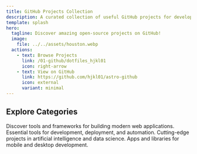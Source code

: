 ```yaml
---
title: GitHub Projects Collection
description: A curated collection of useful GitHub projects for developers.
template: splash
hero:
  tagline: Discover amazing open-source projects on GitHub!
  image:
    file: ../../assets/houston.webp
  actions:
    - text: Browse Projects
      link: /01-github/dotfiles_hjkl01
      icon: right-arrow
    - text: View on GitHub
      link: https://github.com/hjkl01/astro-github
      icon: external
      variant: minimal
---
```



## Explore Categories

<CardGrid stagger>
	<Card title="Web Development" icon="rocket">
		Discover tools and frameworks for building modern web applications.
	</Card>
	<Card title="DevOps & Tools" icon="setting">
		Essential tools for development, deployment, and automation.
	</Card>
	<Card title="AI & Machine Learning" icon="brain">
		Cutting-edge projects in artificial intelligence and data science.
	</Card>
	<Card title="Mobile & Desktop" icon="devices">
		Apps and libraries for mobile and desktop development.
	</Card>
</CardGrid>
